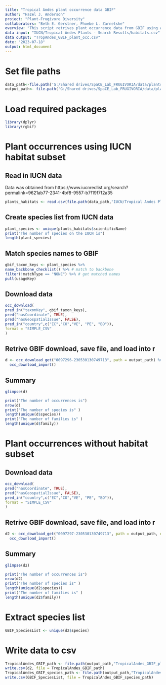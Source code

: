 ```yaml
---
title: "Tropical Andes plant occurrence data GBIF"
author: "Hazel J. Anderson"
project: "Plant-Frugivore Diversity"
collaborators: "Beth E. Gerstner, Phoebe L. Zarnetske"
overview: "This script retrives plant occurrence data from GBIF using a subset of species with IUCN habitat designations ‘Forest-Subtropical/Tropical Moist Montane’ and/or ‘Forest-Subtropical/Tropical Moist Lowland’. Data is also retrived without the subset for species in the countries that make up the Tropical Andes to be spatially subset later, as not many plant species are assessed on the IUCN RedList. "
data input: "IUCN/Tropical Andes Plants - Search Results/habitats.csv"
data output: "TropAndes_GBIF_plant_occ.csv"
date: "2023-07-18"
output: html_document
---
```


# Set file paths
```r
data_path<-file.path('G:/Shared drives/SpaCE_Lab_FRUGIVORIA/data/plants/L0')
output_path<- file.path('G:/Shared drives/SpaCE_Lab_FRUGIVORIA/data/plants/L0')
```

# Load required packages
```r
library(dplyr)
library(rgbif) 
```

# Plant occurrences using IUCN habitat subset
## Read in IUCN data
Data was obtained from https://www.iucnredlist.org/search?permalink=9621ab77-2341-4bf8-9557-b7f19f7f2a35
```r
plants_habitats <- read.csv(file.path(data_path,"IUCN/Tropical Andes Plants - Search Results/habitats.csv"))
```

## Create species list from IUCN data
```r
plant_species <- unique(plants_habitats$scientificName)
print("The number of species on the IUCN is")
length(plant_species)
```

## Match species names to GBIF
```r
gbif_taxon_keys <- plant_species %>% 
name_backbone_checklist() %>% # match to backbone 
filter(!matchType == "NONE") %>% # get matched names
pull(usageKey) 
```

## Download data
```r
occ_download(
pred_in("taxonKey", gbif_taxon_keys),
pred("hasCoordinate", TRUE),
pred("hasGeospatialIssue", FALSE),
pred_in("country",c("EC","CO","VE", "PE", "BO")),
format = "SIMPLE_CSV"
)
```

## Retrive GBIF download, save file, and load into r
```r
d <- occ_download_get("0097296-230530130749713", path = output_path) %>%
  occ_download_import()
```

## Summary 
```r
glimpse(d)
```

```r
print("The number of occurrences is")
nrow(d)
print("The number of species is" )
length(unique(d$species))
print("The number of families is" )
length(unique(d$family))
```


# Plant occurrences without habitat subset

## Download data
```r
occ_download(
pred("hasCoordinate", TRUE),
pred("hasGeospatialIssue", FALSE),
pred_in("country",c("EC","CO","VE", "PE", "BO")),
format = "SIMPLE_CSV"
)
```

## Retrive GBIF download, save file, and load into r
```r
d2 <- occ_download_get("0097297-230530130749713", path = output_path, overwrite = TRUE) %>%
  occ_download_import()
```

## Summary 
```r
glimpse(d2)
```

```r
print("The number of occurrences is")
nrow(d2)
print("The number of species is" )
length(unique(d2$species))
print("The number of families is" )
length(unique(d2$family))
```

# Extract species list
```r
GBIF_SpeciesList <- unique(d2$species)
```


# Write data to csv
```r
TropicalAndes_GBIF_path <- file.path(output_path,"TropicalAndes_GBIF_plant_occ.csv") 
write.csv(d2, file = TropicalAndes_GBIF_path)
TropicalAndes_GBIF_species_path <- file.path(output_path,"TropicalAndes_GBIF_plant_species.csv") 
write.csv(GBIF_SpeciesList, file = TropicalAndes_GBIF_species_path)
```